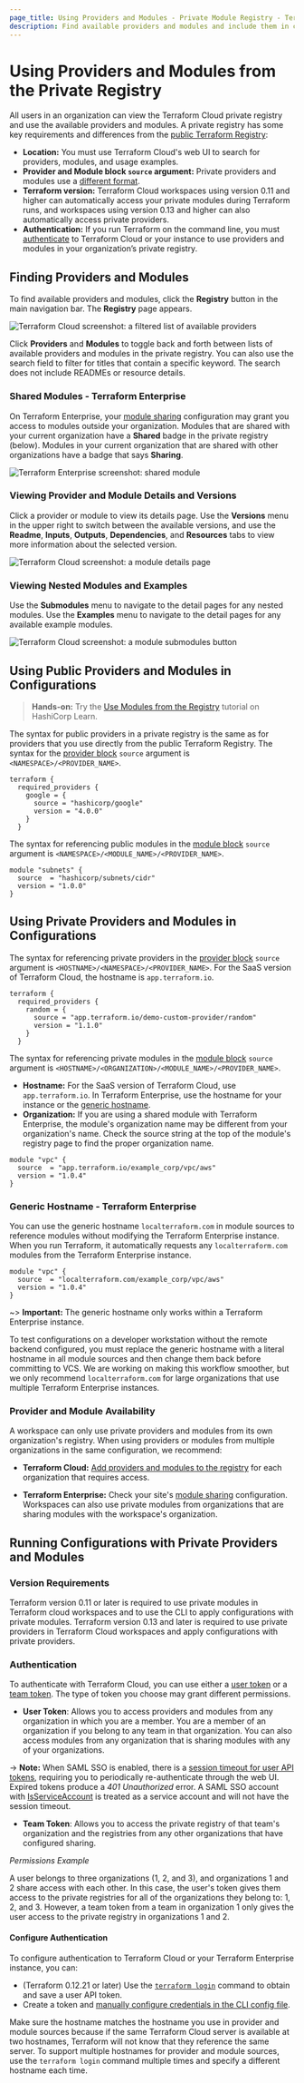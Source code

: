 ```yaml
---
page_title: Using Providers and Modules - Private Module Registry - Terraform Cloud
description: Find available providers and modules and include them in configurations.
---
```


# Using Providers and Modules from the Private Registry

All users in an organization can view the Terraform Cloud private registry and use the available providers and modules. A private registry has some key requirements and differences from the [public Terraform Registry](/registry):

- **Location:** You must use Terraform Cloud's web UI to search for providers, modules, and usage examples.
- **Provider and Module block `source` argument:** Private providers and modules use a [different format](/cloud-docs/registry/using#using-private-providers-and-modules-in-configurations).
- **Terraform version:** Terraform Cloud workspaces using version 0.11 and higher can automatically access your private modules during Terraform runs, and workspaces using version 0.13 and higher can also automatically access private providers.
- **Authentication:** If you run Terraform on the command line, you must [authenticate](/cloud-docs/registry/using#authentication) to Terraform Cloud or your instance to use providers and modules in your organization’s private registry.

## Finding Providers and Modules

To find available providers and modules, click the **Registry** button in the main navigation bar. The **Registry** page appears.

![Terraform Cloud screenshot: a filtered list of available providers](/img/docs/registry-page-filtered.png)

Click **Providers** and **Modules** to toggle back and forth between lists of available providers and modules in the private registry. You can also use the search field to filter for titles that contain a specific keyword. The search does not include READMEs or resource details.

### Shared Modules - Terraform Enterprise

On Terraform Enterprise, your [module sharing](/enterprise/admin/application/module-sharing) configuration may grant you access to modules outside your organization. Modules that are shared with your current organization have a **Shared** badge in the private registry (below). Modules in your current organization that are shared with other organizations have a badge that says **Sharing**.

![Terraform Enterprise screenshot: shared module](/img/docs/using-modules-list-shared.png)

### Viewing Provider and Module Details and Versions

Click a provider or module to view its details page. Use the **Versions** menu in the upper right to switch between the available versions, and use the **Readme**, **Inputs**, **Outputs**, **Dependencies**, and **Resources** tabs to view more information about the selected version.

![Terraform Cloud screenshot: a module details page](/img/docs/publish-module-details.png)

### Viewing Nested Modules and Examples

Use the **Submodules** menu to navigate to the detail pages for any nested modules. Use the **Examples** menu to navigate to the detail pages for any available example modules.

![Terraform Cloud screenshot: a module submodules button](/img/docs/using-submodules-dropdown.png)

## Using Public Providers and Modules in Configurations

> **Hands-on:** Try the [Use Modules from the Registry](https://learn.hashicorp.com/tutorials/terraform/module-use?in=terraform/modules) tutorial on HashiCorp Learn.

The syntax for public providers in a private registry is the same as for providers that you use directly from the public Terraform Registry. The syntax for the [provider block](/language/providers/configuration#provider-configuration-1) `source` argument is `<NAMESPACE>/<PROVIDER_NAME>`.

```hcl
terraform {
  required_providers {
    google = {
      source = "hashicorp/google"
      version = "4.0.0"
    }
  }
```

The syntax for referencing public modules in the [module block](/language/modules/syntax) `source` argument is `<NAMESPACE>/<MODULE_NAME>/<PROVIDER_NAME>`.

```hcl
module "subnets" {
  source  = "hashicorp/subnets/cidr"
  version = "1.0.0"
}
```

## Using Private Providers and Modules in Configurations

The syntax for referencing private providers in the [provider block](/language/providers/configuration#provider-configuration-1) `source` argument is `<HOSTNAME>/<NAMESPACE>/<PROVIDER_NAME>`. For the SaaS version of Terraform Cloud, the hostname is `app.terraform.io`.

```hcl
terraform {
  required_providers {
    random = {
      source = "app.terraform.io/demo-custom-provider/random"
      version = "1.1.0"
    }
  }
```

The syntax for referencing private modules in the [module block](/language/modules/syntax) `source` argument is `<HOSTNAME>/<ORGANIZATION>/<MODULE_NAME>/<PROVIDER_NAME>`.

- **Hostname:** For the SaaS version of Terraform Cloud, use `app.terraform.io`. In Terraform Enterprise, use the hostname for your instance or the [generic hostname](/cloud-docs/registry/using#generic-hostname-terraform-enterprise).
- **Organization:** If you are using a shared module with Terraform Enterprise, the module's organization name may be different from your organization's name. Check the source string at the top of the module's registry page to find the proper organization name.

```hcl
module "vpc" {
  source  = "app.terraform.io/example_corp/vpc/aws"
  version = "1.0.4"
}
```


### Generic Hostname - Terraform Enterprise

You can use the generic hostname `localterraform.com` in module sources to reference modules without modifying the Terraform Enterprise instance. When you run Terraform, it automatically requests any `localterraform.com` modules from the Terraform Enterprise instance.

```hcl
module "vpc" {
  source  = "localterraform.com/example_corp/vpc/aws"
  version = "1.0.4"
}
```

~> **Important:** The generic hostname only works within a Terraform Enterprise instance.

To test configurations on a developer workstation without the remote backend configured, you must replace the generic hostname with a literal hostname in all module sources and then change them back before committing to VCS. We are working on making this workflow smoother, but we only recommend `localterraform.com` for large organizations that use multiple Terraform Enterprise instances.

### Provider and Module Availability

A workspace can only use private providers and modules from its own organization's registry. When using providers or modules from multiple organizations in the same configuration, we recommend:

- **Terraform Cloud:** [Add providers and modules to the registry](/cloud-docs/registry/publish#sharing-modules-across-organizations) for each organization that requires access.

- **Terraform Enterprise:** Check your site's [module sharing](/enterprise/admin/application/module-sharing) configuration. Workspaces can also use private modules from organizations that are sharing modules with the workspace's organization. 

## Running Configurations with Private Providers and Modules

### Version Requirements

Terraform version 0.11 or later is required to use private modules in Terraform cloud workspaces and to use the CLI to apply configurations with private modules. Terraform version 0.13 and later is required to use private providers in Terraform Cloud workspaces and apply configurations with private providers.


### Authentication

To authenticate with Terraform Cloud, you can use either a [user token](/cloud-docs/users-teams-organizations/users#api-tokens) or a [team token](/cloud-docs/users-teams-organizations/api-tokens#team-api-tokens). The type of token you choose may grant different permissions.

- **User Token**: Allows you to access providers and modules from any organization in which you are a member. You are a member of an organization if you belong to any team in that organization. You can also access modules from any organization that is sharing modules with any of your organizations.

 -> **Note:** When SAML SSO is enabled, there is a [session timeout for user API tokens](/enterprise/user-management/saml/login#api-token-expiration), requiring you to periodically re-authenticate through the web UI. Expired tokens produce a _401 Unauthorized_ error. A SAML SSO account with [IsServiceAccount](/enterprise/user-management/saml/attributes#isserviceaccount) is treated as a service account and will not have the session timeout.

- **Team Token**: Allows you to access the private registry of that team's organization and the registries from any other organizations that have configured sharing.


_Permissions Example_

A user belongs to three organizations (1, 2, and 3), and organizations 1 and 2 share access with each other. In this case, the user's token gives them access to the private registries for all of the organizations they belong to: 1, 2, and 3. However, a team token from a team in organization 1 only gives the user access to the private registry in organizations 1 and 2.

#### Configure Authentication

To configure authentication to Terraform Cloud or your Terraform Enterprise instance, you can:

- (Terraform 0.12.21 or later) Use the [`terraform login`](/cli/commands/login) command to obtain and save a user API token.
- Create a token and [manually configure credentials in the CLI config file][cli-credentials].

Make sure the hostname matches the hostname you use in provider and module sources because if the same Terraform Cloud server is available at two hostnames, Terraform will not know that they reference the same server. To support multiple hostnames for provider and module sources, use the `terraform login` command multiple times and specify a different hostname each time.

[user-token]: /cloud-docs/users-teams-organizations/users#api-tokens

[cli-credentials]: /cli/config/config-file#credentials

[permissions-citation]: #intentionally-unused---keep-for-maintainers
